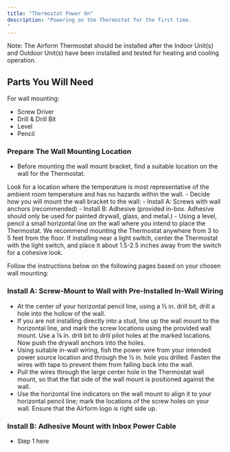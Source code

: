 ```yaml
---
title: "Thermostat Power On"
description: "Powering on the Thermostat for the first time.
"
---
```


<Tip>
Note: The Airform Thermostat should be installed after the Indoor Unit(s) and Outdoor Unit(s) have been installed and tested for heating and cooling operation.
</Tip>

## Parts You Will Need

For wall mounting:

- Screw Driver
- Drill & Drill Bit
- Level
- Pencil

### Prepare The Wall Mounting Location

- Before mounting the wall mount bracket, find a suitable location on the wall for the Thermostat.
<Tip>
Look for a location where the temperature is most representative of the ambient room temperature and has no hazards within the wall.
</Tip>
- Decide how you will mount the wall bracket to the wall:
 - Install A: Screws with wall anchors (recommended)
 - Install B: Adhesive (provided in-box. Adhesive should only be used
for painted drywall, glass, and metal.)
- Using a level, pencil a small horizontal line on the wall where you intend to place the Thermostat. We recommend mounting the Thermostat anywhere from 3 to 5 feet from the floor.
<Tip>
If installing near a light switch, center the Thermostat with the light switch, and place it about 1.5-2.5 inches away from the switch for a cohesive look.
</Tip>

Follow the instructions below on the following pages based on your chosen wall mounting:

### Install A: Screw-Mount to Wall with Pre-Installed In-Wall Wiring

- At the center of your horizontal pencil line, using a ½ in. drill bit, drill a hole into the hollow of the wall.
- If you are not installing directly into a stud, line up the wall mount to the horizontal line, and mark the screw locations using the provided wall mount. Use a ⅛ in. drill bit to drill pilot holes at the marked locations. Now push the drywall anchors into the holes.
- Using suitable in-wall wiring, fish the power wire from your intended power source location and through the ½ in. hole you drilled. Fasten the wires with tape to prevent them from falling back into the wall.
- Pull the wires through the large center hole in the Thermostat wall mount, so that the flat side of the wall mount is positioned against the wall.
- Use the horizontal line indicators on the wall mount to align it to your horizontal pencil line; mark the locations of the screw holes on your wall. Ensure that the Airform logo is right side up.

### Install B: Adhesive Mount with Inbox Power Cable

- Step 1 here